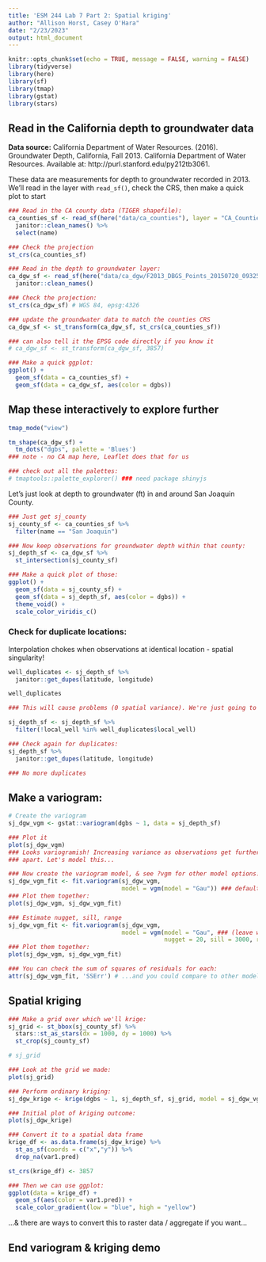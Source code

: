 ```yaml
---
title: 'ESM 244 Lab 7 Part 2: Spatial kriging'
author: "Allison Horst, Casey O'Hara"
date: "2/23/2023"
output: html_document
---
```


```r
knitr::opts_chunk$set(echo = TRUE, message = FALSE, warning = FALSE)
library(tidyverse)
library(here)
library(sf)
library(tmap)
library(gstat)
library(stars)
```

## Read in the California depth to groundwater data

**Data source:** California Department of Water Resources. (2016). Groundwater Depth, California, Fall 2013. California Department of Water Resources. Available at: http://purl.stanford.edu/py212tb3061.

These data are measurements for depth to groundwater recorded in 2013. We'll read in the layer with `read_sf()`, check the CRS, then make a quick plot to start

```r
### Read in the CA county data (TIGER shapefile):
ca_counties_sf <- read_sf(here("data/ca_counties"), layer = "CA_Counties_TIGER2016") %>% 
  janitor::clean_names() %>% 
  select(name)

### Check the projection
st_crs(ca_counties_sf)

### Read in the depth to groundwater layer: 
ca_dgw_sf <- read_sf(here("data/ca_dgw/F2013_DBGS_Points_20150720_093252.gpkg")) %>% 
  janitor::clean_names()

### Check the projection:
st_crs(ca_dgw_sf) # WGS 84, epsg:4326

### update the groundwater data to match the counties CRS
ca_dgw_sf <- st_transform(ca_dgw_sf, st_crs(ca_counties_sf))

### can also tell it the EPSG code directly if you know it
# ca_dgw_sf <- st_transform(ca_dgw_sf, 3857)

### Make a quick ggplot:
ggplot() +
  geom_sf(data = ca_counties_sf) +
  geom_sf(data = ca_dgw_sf, aes(color = dgbs))
```

## Map these interactively to explore further

```r
tmap_mode("view")

tm_shape(ca_dgw_sf) +
  tm_dots("dgbs", palette = 'Blues')
### note - no CA map here, Leaflet does that for us

### check out all the palettes:
# tmaptools::palette_explorer() ### need package shinyjs
```

Let's just look at depth to groundwater (ft) in and around San Joaquin County. 

```r
### Just get sj_county
sj_county_sf <- ca_counties_sf %>% 
  filter(name == "San Joaquin")

### Now keep observations for groundwater depth within that county:
sj_depth_sf <- ca_dgw_sf %>% 
  st_intersection(sj_county_sf)

### Make a quick plot of those: 
ggplot() +
  geom_sf(data = sj_county_sf) +
  geom_sf(data = sj_depth_sf, aes(color = dgbs)) +
  theme_void() +
  scale_color_viridis_c()
```

### Check for duplicate locations:

Interpolation chokes when observations at identical location - spatial singularity!

```r
well_duplicates <- sj_depth_sf %>% 
  janitor::get_dupes(latitude, longitude)

well_duplicates

### This will cause problems (0 spatial variance). We're just going to get rid of these problematic wells recorded at the same location: 

sj_depth_sf <- sj_depth_sf %>% 
  filter(!local_well %in% well_duplicates$local_well)

### Check again for duplicates: 
sj_depth_sf %>% 
  janitor::get_dupes(latitude, longitude) 

### No more duplicates
```

## Make a variogram: 

```r
# Create the variogram
sj_dgw_vgm <- gstat::variogram(dgbs ~ 1, data = sj_depth_sf)

### Plot it
plot(sj_dgw_vgm) 
### Looks variogramish! Increasing variance as observations get further
### apart. Let's model this...

### Now create the variogram model, & see ?vgm for other model options: 
sj_dgw_vgm_fit <- fit.variogram(sj_dgw_vgm, 
                                model = vgm(model = "Gau")) ### default starting
### Plot them together:
plot(sj_dgw_vgm, sj_dgw_vgm_fit) 

### Estimate nugget, sill, range
sj_dgw_vgm_fit <- fit.variogram(sj_dgw_vgm, 
                                model = vgm(model = "Gau", ### (leave with defaults first)
                                            nugget = 20, sill = 3000, range = 30000))
### Plot them together:
plot(sj_dgw_vgm, sj_dgw_vgm_fit) 

### You can check the sum of squares of residuals for each: 
attr(sj_dgw_vgm_fit, 'SSErr') # ...and you could compare to other models...

```

## Spatial kriging

```r
### Make a grid over which we'll krige: 
sj_grid <- st_bbox(sj_county_sf) %>%
  stars::st_as_stars(dx = 1000, dy = 1000) %>%
  st_crop(sj_county_sf)

# sj_grid

### Look at the grid we made: 
plot(sj_grid)

### Perform ordinary kriging: 
sj_dgw_krige <- krige(dgbs ~ 1, sj_depth_sf, sj_grid, model = sj_dgw_vgm_fit)

### Initial plot of kriging outcome: 
plot(sj_dgw_krige)

### Convert it to a spatial data frame
krige_df <- as.data.frame(sj_dgw_krige) %>% 
  st_as_sf(coords = c("x","y")) %>% 
  drop_na(var1.pred)

st_crs(krige_df) <- 3857

### Then we can use ggplot: 
ggplot(data = krige_df) +
  geom_sf(aes(color = var1.pred)) +
  scale_color_gradient(low = "blue", high = "yellow")
```

...& there are ways to convert this to raster data / aggregate if you want...

## End variogram & kriging demo

